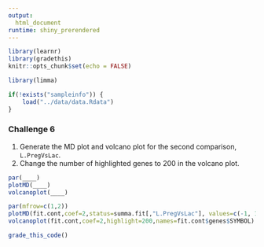 ```yaml
---
output: 
  html_document
runtime: shiny_prerendered
---
```


```r
library(learnr)
library(gradethis)
knitr::opts_chunk$set(echo = FALSE)
```

```r
library(limma)
```

```r
if(!exists("sampleinfo")) {
    load("../data/data.Rdata")
}
```

### Challenge 6

1. Generate the MD plot and volcano plot for the second comparison, `L.PregVsLac`. 
2. Change the number of highlighted genes to 200 in the volcano plot.

```r
par(____)
plotMD(____)
volcanoplot(____)
```

```r
par(mfrow=c(1,2))
plotMD(fit.cont,coef=2,status=summa.fit[,"L.PregVsLac"], values=c(-1, 1), hl.col=c("blue","red"))
volcanoplot(fit.cont,coef=2,highlight=200,names=fit.cont$genes$SYMBOL)
```

```r
grade_this_code()
```

<br>

